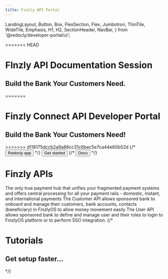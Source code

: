 ```yaml
---
title: Finzly API Portal
---
```


  LandingLayout,
  Button,
  Box,
  FlexSection,
  Flex,
  Jumbotron,
  ThinTile,
  WideTile,
  Emphasis,
  H1,
  H2,
  SectionHeader,
  NavBar,
} from '@redocly/developer-portal/ui';




<Jumbotron>
  <NavBar location={props.location} standalone={false} />
<<<<<<< HEAD
  <H1>FInzly API Documentation Session</H1>
  <H2>Build the Bank Your Customers Need.</H2>
=======
  <H1>Finzly Connect API Developer Portal</H1>
  <H2>Build the Bank Your Customers Need!</H2>
>>>>>>> d118175dccb2a9a86cc31c6bec5e7ca44e60b52d
  <Flex p={20} justifyContent="center">
    {/* <Button size="xlarge" to="#">
      Redocly app
    </Button> */}
     <Button variant="outlined" class="ok" size="xlarge" to="developer-portal/index.md">
      Get started
    </Button>
    {/* <Button variant="outlined" size="xlarge" to="#">
      Docs
    </Button> */}
  </Flex>
</Jumbotron>
<Box my={25}>
  <SectionHeader>
   <h1><Emphasis> Finzly APIs </Emphasis></h1> 
  </SectionHeader>
  <FlexSection justifyContent="space-around" flexWrap="wrap">
    <ThinTile to="developer-portal/payments-api/" icon={icon1} header="Payment APIs">
       The only true payment hub that unifies your fragmented payment systems and offers central 
       processing for all your payment rails - domestic, instant, and international payments
    </ThinTile>
    <ThinTile to="developer-portal/customer-api.md" icon={launchFastIcon} header="Customer APIs">
       The Customer API allows sponsored bank to onboard and manage their customers,
        bank accounts, contacts (beneficiary) in FinzlyOS to allow money movement easily
    </ThinTile>
    <ThinTile to="developer-portal/user-api/" icon={icon3} header="User APIs">
        The User API allows sponsored bank to define and manage user and their roles to login to FinzlyOS platform or to perform SSO integration.
    </ThinTile>
  </FlexSection>
  {/* <Jumbotron parallaxEffect bgImage={icon1}>
    <H1>Tutorials</H1>
    <H2>Get setup faster...</H2>
  </Jumbotron> */} 
</Box>

